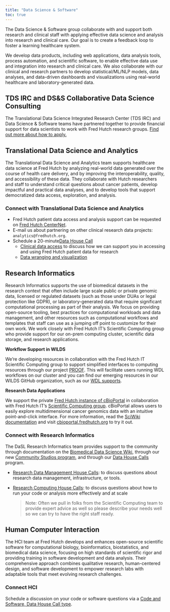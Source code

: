 ```yaml
---
title: "Data Science & Software"
toc: true
---
```


The Data Science & Software group collaborate with and support both research and clinical staff with applying effective data science and analysis into research and clinical care. Our goal is to create a feedback loop to foster a learning healthcare system.

We develop data products, including web applications, data analysis tools, process automation, and scientific software, to enable effective data use and integration into research and clinical care. We also collaborate with our clinical and research partners to develop statistical/ML/NLP models, data analyses, and data-driven dashboards and visualizations using real-world healthcare and laboratory-generated data. 


::: {.callout-caution collapse="false"}
## TDS IRC and DS&S Collaborative Data Science Consulting
The Translational Data Science Integrated Research Center (TDS IRC) and Data Science & Software teams have partnered together to provide financial support for data scientists to work with Fred Hutch research groups. [Find out more about how to apply.](https://centernet.fredhutch.org/u/tdsirc/funding.html)
:::


## Translational Data Science and Analytics

The Translational Data Science and Analytics team supports healthcare data science at Fred Hutch by analyzing real-world data generated over the course of health care delivery, and by improving the interoperability, quality, and accessibility of these data. They collaborate with Hutch researchers and staff to understand critical questions about cancer patients, develop impactful and practical data analyses, and to develop tools that support democratized data access, exploration, and analysis.

### Connect with Translational Data Science and Analytics

- Fred Hutch patient data access and analysis support can be requested on [Fred Hutch CenterNet](https://centernet.fredhutch.org/f/data-science-lab/patient-data.html).
- E-mail us about partnering on other clinical research data projects: `analytics@fredhutch.org`.
- Schedule a 20-minute[Data House Call](https://calendly.com/data-house-calls)
    + [Clinical data access](https://calendly.com/data-house-calls/clinical-data) to discuss how we can support you in accessing and using Fred Hutch patient data for research 
    + [Data wranging and visualization](https://calendly.com/data-house-calls/analysis-viz) 

## Research Informatics

Research Informatics supports the use of biomedical datasets in the research context that often include large scale public or private genomic data, licensed or regulated datasets (such as those under DUAs or legal protection like GDPR), or laboratory-generated data that require significant computational processing as part of their analysis.  We focus on providing open-source tooling, best practices for computational workloads and data management, and other resources such as computational workflows and templates that staff can use as a jumping off point to customize for their own work.  We work closely with Fred Hutch IT's Scientific Computing group who provide support for our on-prem computing cluster, scientific data storage, and research applications.  

**Workflow Support in WILDS**

We're developing resources in collaboration with the Fred Hutch IT Scientific Computing group to support simplified interfaces to computing resources through our project [PROOF](https://sciwiki.fredhutch.org/dasldemos/proof-how-to/). This will facilitate users running WDL workflows on our cluster and you can find our emerging resources in our WILDS GitHub organization, such as our [WDL supports](https://github.com/orgs/getwilds/repositories?q=cromwell+OR+WDL&type=all&language=&sort=).


**Research Data Applications**

We support the private [Fred Hutch instance of cBioPortal](/tools/#cbioportal) in collaboration with Fred Hutch IT's [Scientific Computing group](https://centernet.fredhutch.org/u/it/scicomp.html). cBioPortal allows users to easily explore multidimensional cancer genomics data with an intuitive point-and-click interface. For more information, read the [SciWiki documentation](https://sciwiki.fredhutch.org/dasldemos/fh-cbio-intro/) and visit [cbioportal.fredhutch.org](https://cbioportal.fredhutch.org) to try it out.

### Connect with Research Informatics

The DaSL Research Informatics team provides support to the community through documentation on the [Biomedical Data Science Wiki](https://sciwiki.fredhutch.org/), through our new [Community Studios program](/communitystudios/), and through our [Data House Calls](programs/dhc) program.

- [Research Data Management House Calls](https://calendly.com/data-house-calls/management): to discuss questions about research data management, infrastructure, or tools.

- [Research Computing House Calls](https://calendly.com/data-house-calls/computing): to discuss questions about how to run your code or analysis more effectively and at scale

    > Note: Often we pull in folks from the Scientific Computing team to provide expert advice as well so     please describe your needs well so we can try to have the right staff ready. 


## Human Computer Interaction

The HCI team at Fred Hutch develops and enhances open-source scientific software for computational biology, bioinformatics, biostatistics, and biomedical data science, focusing on high standards of scientific rigor and providing training in software development and data analysis. Their comprehensive approach combines qualitative research, human-centered design, and software development to empower research labs with adaptable tools that meet evolving research challenges.

### Connect HCI

Schedule a discussion on your code or software questions via a [Code and Software, Data House Call type](https://calendly.com/data-house-calls).  
